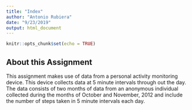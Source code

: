 ```yaml
---
title: "Index"
author: "Antonio Rubiera"
date: "9/23/2019"
output: html_document
---
```


```r
knitr::opts_chunk$set(echo = TRUE)
```

## About this Assignment

This assignment makes use of data from a personal activity monitoring device. This device collects data at 5 minute intervals through out the day. The data consists of two months of data from an anonymous individual collected during the months of October and November, 2012 and include the number of steps taken in 5 minute intervals each day.
